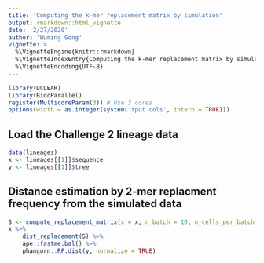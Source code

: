 ```yaml
---
title: 'Computing the k-mer replacement matrix by simulation'
output: rmarkdown::html_vignette
date: '2/27/2020'
author: 'Wuming Gong'
vignette: >
  %\VignetteEngine{knitr::rmarkdown}
  %\VignetteIndexEntry{Computing the k-mer replacement matrix by simulation}
  %\VignetteEncoding{UTF-8}
---
```


```r
library(DCLEAR)
library(BiocParallel)
register(MulticoreParam(3)) # Use 3 cores
options(width = as.integer(system('tput cols', intern = TRUE)))

```

## Load the Challenge 2 lineage data
```r
data(lineages)
x <- lineages[[1]]$sequence
y <- lineages[[1]]$tree
```

## Distance estimation by 2-mer replacment frequency from the simulated data
```r
S <- compute_replacement_matrix(x = x, n_batch = 10, n_cells_per_batch = 200, k = 2)
x %>% 
	dist_replacement(S) %>% 
	ape::fastme.bal() %>% 
	phangorn::RF.dist(y, normalize = TRUE)
```

